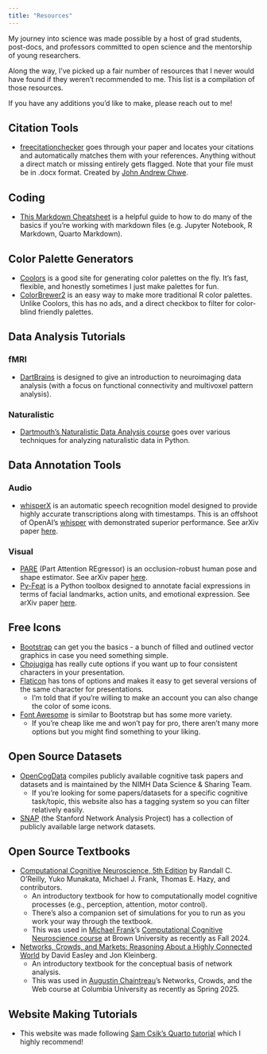 ```yaml
---
title: "Resources"
---
```


My journey into science was made possible by a host of grad students, post-docs, and professors committed to open science and the mentorship of young researchers.

Along the way, I've picked up a fair number of resources that I never would have found if they weren't recommended to me. This list is a compilation of those resources.

If you have any additions you'd like to make, please reach out to me!

## Citation Tools

-   [freecitationchecker](https://freecitationchecker.vercel.app) goes through your paper and locates your citations and automatically matches them with your references. Anything without a direct match or missing entirely gets flagged. Note that your file must be in .docx format. Created by [John Andrew Chwe](https://jahchwe.github.io).

## Coding

-   [This Markdown Cheatsheet](https://github.com/adam-p/markdown-here/wiki/Markdown-Cheatsheet) is a helpful guide to how to do many of the basics if you're working with markdown files (e.g. Jupyter Notebook, R Markdown, Quarto Markdown).

## Color Palette Generators

-   [Coolors](https://coolors.co/) is a good site for generating color palettes on the fly. It's fast, flexible, and honestly sometimes I just make palettes for fun.
-   [ColorBrewer2](https://colorbrewer2.org/) is an easy way to make more traditional R color palettes. Unlike Coolors, this has no ads, and a direct checkbox to filter for color-blind friendly palettes.

## Data Analysis Tutorials

### fMRI

-   [DartBrains](https://dartbrains.org/content/intro.html) is designed to give an introduction to neuroimaging data analysis (with a focus on functional connectivity and multivoxel pattern analysis).

### Naturalistic

-   [Dartmouth's Naturalistic Data Analysis course](https://naturalistic-data.org/content/intro.html) goes over various techniques for analyzing naturalistic data in Python.

## Data Annotation Tools

### Audio

-   [whisperX](https://github.com/m-bain/whisperX) is an automatic speech recognition model designed to provide highly accurate transcriptions along with timestamps. This is an offshoot of OpenAI's [whisper](https://github.com/openai/whisper) with demonstrated superior performance. See arXiv paper [here](https://arxiv.org/abs/2303.00747).

### Visual

-   [PARE](https://github.com/mkocabas/PARE) (Part Attention REgressor) is an occlusion-robust human pose and shape estimator. See arXiv paper [here](https://arxiv.org/abs/2104.08527).
-   [Py-Feat](https://py-feat.org/pages/intro.html) is a Python toolbox designed to annotate facial expressions in terms of facial landmarks, action units, and emotional expression. See arXiv paper [here](https://arxiv.org/abs/2104.03509).

## Free Icons

-   [Bootstrap](https://icons.getbootstrap.com) can get you the basics - a bunch of filled and outlined vector graphics in case you need something simple.
-   [Chojugiga](https://chojugiga.com) has really cute options if you want up to four consistent characters in your presentation.
-   [Flaticon](https://www.flaticon.com/icons) has tons of options and makes it easy to get several versions of the same character for presentations.
    -   I'm told that if you're willing to make an account you can also change the color of some icons.
-   [Font Awesome](https://fontawesome.com/search) is similar to Bootstrap but has some more variety.
    -   If you're cheap like me and won't pay for pro, there aren't many more options but you might find something to your liking.

## Open Source Datasets

-   [OpenCogData](https://nimh-dsst.github.io/OpenCogData/) compiles publicly available cognitive task papers and datasets and is maintained by the NIMH Data Science & Sharing Team.
    -   If you're looking for some papers/datasets for a specific cognitive task/topic, this website also has a tagging system so you can filter relatively easily.
-   [SNAP](https://snap.stanford.edu/data/index.html) (the Stanford Network Analysis Project) has a collection of publicly available large network datasets.

## Open Source Textbooks

-   [Computational Cognitive Neuroscience, 5th Edition](https://compcogneuro.org) by Randall C. O'Reilly, Yuko Munakata, Michael J. Frank, Thomas E. Hazy, and contributors.
    -   An introductory textbook for how to computationally model cognitive processes (e.g., perception, attention, motor control).
    -   There's also a companion set of simulations for you to run as you work your way through the textbook.
    -   This was used in [Michael Frank](https://ski.clps.brown.edu)'s [Computational Cognitive Neuroscience course](https://ski.clps.brown.edu/cogsim.html) at Brown University as recently as Fall 2024.
-   [Networks, Crowds, and Markets: Reasoning About a Highly Connected World](https://www.cs.cornell.edu/home/kleinber/networks-book/) by David Easley and Jon Kleinberg.
    -   An introductory textbook for the conceptual basis of network analysis.
    -   This was used in [Augustin Chaintreau](http://www.cs.columbia.edu/~augustin/)'s Networks, Crowds, and the Web course at Columbia University as recently as Spring 2025.

## Website Making Tutorials

-   This website was made following [Sam Csik's Quarto tutorial](https://ucsb-meds.github.io/creating-quarto-websites/) which I highly recommend!